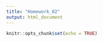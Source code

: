 ```yaml
---
title: "Homework_02"
output: html_document
---
```


```r
knitr::opts_chunk$set(echo = TRUE)
```

